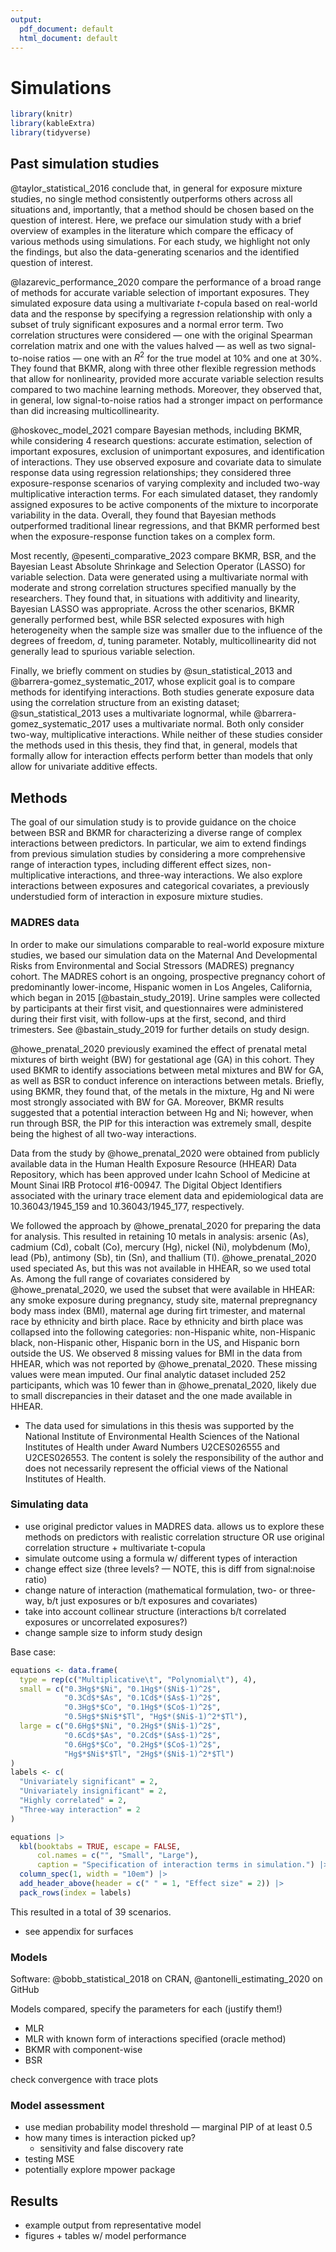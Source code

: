 ```yaml
---
output:
  pdf_document: default
  html_document: default
---
```

# Simulations {#sims}

```r
library(knitr)
library(kableExtra)
library(tidyverse)
```

## Past simulation studies

@taylor_statistical_2016 conclude that, in general for exposure mixture studies, no single method consistently outperforms others across all situations and, importantly, that a method should be chosen based on the question of interest. Here, we preface our simulation study with a brief overview of examples in the literature which compare the efficacy of various methods using simulations. For each study, we highlight not only the findings, but also the data-generating scenarios and the identified question of interest. 

@lazarevic_performance_2020 compare the performance of a broad range of methods for accurate variable selection of important exposures. They simulated exposure data using a multivariate $t$-copula based on real-world data and the response by specifying a regression relationship with only a subset of truly significant exposures and a normal error term. Two correlation structures were considered — one with the original Spearman correlation matrix and one with the values halved — as well as two signal-to-noise ratios — one with an $R^2$ for the true model at 10\% and one at 30\%. They found that BKMR, along with three other flexible regression methods that allow for nonlinearity, provided more accurate variable selection results compared to two machine learning methods. Moreover, they observed that, in general, low signal-to-noise ratios had a stronger impact on performance than did increasing multicollinearity. 

@hoskovec_model_2021 compare Bayesian methods, including BKMR, while considering 4 research questions: accurate estimation, selection of important exposures, exclusion of unimportant exposures, and identification of interactions. They use observed exposure and covariate data to simulate response data using regression relationships; they considered three exposure-response scenarios of varying complexity and included two-way multiplicative interaction terms. For each simulated dataset, they randomly assigned exposures to be active components of the mixture to incorporate variability in the data. Overall, they found that Bayesian methods outperformed traditional linear regressions, and that BKMR performed best when the exposure-response function takes on a complex form. 

Most recently, @pesenti_comparative_2023 compare BKMR, BSR, and the Bayesian Least Absolute Shrinkage and Selection Operator (LASSO) for variable selection. Data were generated using a multivariate normal with moderate and strong correlation structures specified manually by the researchers. They found that, in situations with additivity and linearity, Bayesian LASSO was appropriate. Across the other scenarios, BKMR generally performed best, while BSR selected exposures with high heterogeneity when the sample size was smaller due to the influence of the degrees of freedom, $d$, tuning parameter. Notably, multicollinearity did not generally lead to spurious variable selection. 

Finally, we briefly comment on studies by @sun_statistical_2013 and @barrera-gomez_systematic_2017, whose explicit goal is to compare methods for identifying interactions. Both studies generate exposure data using the correlation structure from an existing dataset; @sun_statistical_2013 uses a multivariate lognormal, while @barrera-gomez_systematic_2017 uses a multivariate normal. Both only consider two-way, multiplicative interactions. While neither of these studies consider the methods used in this thesis, they find that, in general, models that formally allow for interaction effects perform better than models that only allow for univariate additive effects. 

## Methods

The goal of our simulation study is to provide guidance on the choice between BSR and BKMR for characterizing a diverse range of complex interactions between predictors. In particular, we aim to extend findings from previous simulation studies by considering a more comprehensive range of interaction types, including different effect sizes, non-multiplicative interactions, and three-way interactions. We also explore interactions between exposures and categorical covariates, a previously understudied form of interaction in exposure mixture studies.

### MADRES data

In order to make our simulations comparable to real-world exposure mixture studies, we based our simulation data on the Maternal And Developmental Risks from Environmental and Social Stressors (MADRES) pregnancy cohort. The MADRES cohort is an ongoing, prospective pregnancy cohort of predominantly lower-income, Hispanic women in Los Angeles, California, which began in 2015 [@bastain_study_2019]. Urine samples were collected by participants at their first visit, and questionnaires were administered during their first visit, with follow-ups at the first, second, and third trimesters. See @bastain_study_2019 for further details on study design. 

@howe_prenatal_2020 previously examined the effect of prenatal metal mixtures of birth weight (BW) for gestational age (GA) in this cohort. They used BKMR to identify associations between metal mixtures and BW for GA, as well as BSR to conduct inference on interactions between metals. Briefly, using BKMR, they found that, of the metals in the mixture, Hg and Ni were most strongly associated with BW for GA. Moreover, BKMR results suggested that a potential interaction between Hg and Ni; however, when run through BSR, the PIP for this interaction was extremely small, despite being the highest of all two-way interactions. 

Data from the study by @howe_prenatal_2020 were obtained from publicly available data in the Human Health Exposure Resource (HHEAR) Data Repository, which has been approved under Icahn School of Medicine at Mount Sinai IRB Protocol #16-00947. The Digital Object Identifiers associated with the urinary trace element data and epidemiological data are 10.36043/1945_159 and 10.36043/1945_177, respectively. 

We followed the approach by @howe_prenatal_2020 for preparing the data for analysis. This resulted in retaining 10 metals in analysis: arsenic (As), cadmium (Cd), cobalt (Co), mercury (Hg), nickel (Ni), molybdenum (Mo), lead (Pb), antimony (Sb), tin (Sn), and thallium (Tl). @howe_prenatal_2020 used speciated As, but this was not available in HHEAR, so we used total As. Among the full range of covariates considered by @howe_prenatal_2020, we used the subset that were available in HHEAR: any smoke exposure during pregnancy, study site, maternal prepregnancy body mass index (BMI), maternal age during firt trimester, and maternal race by ethnicity and birth place. Race by ethnicity and birth place was collapsed into the following categories: non-Hispanic white, non-Hispanic black, non-Hispanic other, Hispanic born in the US, and Hispanic born outside the US. We observed 8 missing values for BMI in the data from HHEAR, which was not reported by @howe_prenatal_2020. These missing values were mean imputed. Our final analytic dataset included 252 participants, which was 10 fewer than in @howe_prenatal_2020, likely due to small discrepancies in their dataset and the one made available in HHEAR. 

<!-- include study site??? -->

- The data used for simulations in this thesis was supported by the National Institute of Environmental Health Sciences of the National Institutes of Health under Award Numbers U2CES026555 and U2CES026553. The content is solely the responsibility of the author and does not necessarily represent the official views of the National Institutes of Health.

### Simulating data

- use original predictor values in MADRES data. allows us to explore these methods on predictors with realistic correlation structure OR use original correlation structure + multivariate t-copula
- simulate outcome using a formula w/ different types of interaction
- change effect size (three levels? — NOTE, this is diff from signal:noise ratio)
- change nature of interaction (mathematical formulation, two- or three-way, b/t just exposures or b/t exposures and covariates)
- take into account collinear structure (interactions b/t correlated exposures or uncorrelated exposures?)
- change sample size to inform study design

Base case:

\begin{multline*}
Y_i = \textrm{Hg}_i + \frac{3}{1+\textrm{exp}(-4\textrm{Ni}_i)} + \frac{1.5}{1+\textrm{exp}(-4\textrm{Sn}_i)} - \textrm{Sb}_i^2 + 0.5\textrm{Sb}_i\\
+ \textrm{age} + 0.5\textrm{bmi} - \textrm{race}_{\textrm{oth}} - \textrm{race}_{\textrm{hisp.us}} - 1.5\textrm{race}_{\textrm{hisp.non}} -\textrm{smoke} + \varepsilon_i,
\end{multline*}


```r
equations <- data.frame(
  type = rep(c("Multiplicative\t", "Polynomial\t"), 4), 
  small = c("0.3Hg$*$Ni", "0.1Hg$*($Ni$-1)^2$", 
            "0.3Cd$*$As", "0.1Cd$*($As$-1)^2$", 
            "0.3Hg$*$Co", "0.1Hg$*($Co$-1)^2$", 
            "0.5Hg$*$Ni$*$Tl", "Hg$*($Ni$-1)^2*$Tl"), 
  large = c("0.6Hg$*$Ni", "0.2Hg$*($Ni$-1)^2$", 
            "0.6Cd$*$As", "0.2Cd$*($As$-1)^2$", 
            "0.6Hg$*$Co", "0.2Hg$*($Co$-1)^2$", 
            "Hg$*$Ni$*$Tl", "2Hg$*($Ni$-1)^2*$Tl")
)
labels <- c(
  "Univariately significant" = 2, 
  "Univariately insignificant" = 2, 
  "Highly correlated" = 2, 
  "Three-way interaction" = 2
)

equations |> 
  kbl(booktabs = TRUE, escape = FALSE, 
      col.names = c("", "Small", "Large"), 
      caption = "Specification of interaction terms in simulation.") |> 
  column_spec(1, width = "10em") |> 
  add_header_above(header = c(" " = 1, "Effect size" = 2)) |>
  pack_rows(index = labels) 
```

This resulted in a total of 39 scenarios. 

- see appendix for surfaces


### Models

Software: @bobb_statistical_2018 on CRAN, @antonelli_estimating_2020 on GitHub

Models compared, specify the parameters for each (justify them!)

- MLR
- MLR with known form of interactions specified (oracle method)
- BKMR with component-wise
- BSR

check convergence with trace plots

### Model assessment

- use median probability model threshold — marginal PIP of at least 0.5
- how many times is interaction picked up? 
  - sensitivity and false discovery rate
- testing MSE
- potentially explore mpower package

## Results

- example output from representative model 
- figures + tables w/ model performance
